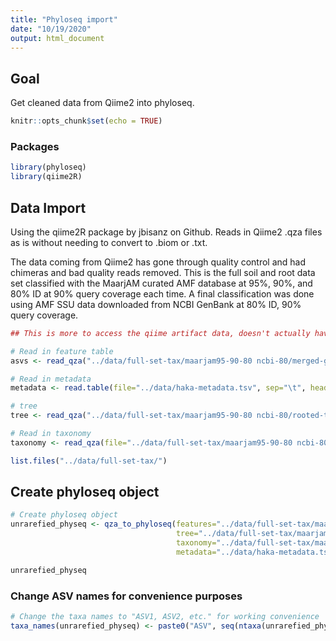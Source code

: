 ```yaml
---
title: "Phyloseq import"
date: "10/19/2020"
output: html_document
---
```


## Goal
Get cleaned data from Qiime2 into phyloseq.


```r

knitr::opts_chunk$set(echo = TRUE)


```


### Packages

```r

library(phyloseq)
library(qiime2R)

```

## Data Import

Using the qiime2R package by jbisanz on Github. Reads in Qiime2 .qza files as is without needing to convert to .biom or .txt.

The data coming from Qiime2 has gone through quality control and had chimeras and bad quality reads removed. This is the full soil and root data set classified with the MaarjAM curated AMF database at 95%, 90%, and 80% ID at 90% query coverage each time. A final classification was done using AMF SSU data downloaded from NCBI GenBank at 80% ID, 90% query coverage.


```r

## This is more to access the qiime artifact data, doesn't actually have to do with the phyloseq object yet

# Read in feature table
asvs <- read_qza("../data/full-set-tax/maarjam95-90-80 ncbi-80/merged-glom-only-final-no-negs.qza")

# Read in metadata
metadata <- read.table(file="../data/haka-metadata.tsv", sep="\t", header=TRUE, stringsAsFactors = TRUE)

# tree
tree <- read_qza("../data/full-set-tax/maarjam95-90-80 ncbi-80/rooted-tree.qza")

# Read in taxonomy
taxonomy <- read_qza(file="../data/full-set-tax/maarjam95-90-80 ncbi-80/total-merged-classification.qza")

list.files("../data/full-set-tax/")

```

## Create phyloseq object

```r

# Create phyloseq object
unrarefied_physeq <- qza_to_phyloseq(features="../data/full-set-tax/maarjam95-90-80 ncbi-80/merged-glom-only-final-no-negs.qza", 
                                     tree="../data/full-set-tax/maarjam95-90-80 ncbi-80/rooted-tree.qza", 
                                     taxonomy="../data/full-set-tax/maarjam95-90-80 ncbi-80/total-merged-classification.qza", 
                                     metadata="../data/haka-metadata.tsv")

unrarefied_physeq

```

### Change ASV names for convenience purposes

```r
# Change the taxa names to "ASV1, ASV2, etc." for working convenience
taxa_names(unrarefied_physeq) <- paste0("ASV", seq(ntaxa(unrarefied_physeq)))

```






